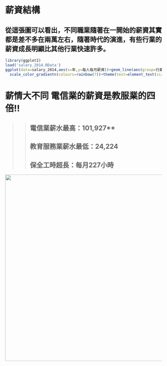 薪資結構
========================================================
## 從這張圖可以看出，不同職業隨著在一開始的薪資其實都是差不多在兩萬左右，隨著時代的演進，有些行業的薪資成長明顯比其他行業快速許多。
```r
library(ggplot2)
load('salary_2014.RData')
ggplot(data=salary_2014,aes(x=年,y=每人每月薪資))+geom_line(aes(group=行業,color=每人每月薪資))+
  scale_color_gradientn(colours=rainbow(7))+theme(text=element_text(size=20))

```
# 薪情大不同 電信業的薪資是教服業的四倍!!
>> ## 電信業薪水最高：101,927**
>> ## 教育服務業薪水最低：24,224
>> ## 保全工時超長：每月227小時

<img src='salary.png' width=800 height=600></img>